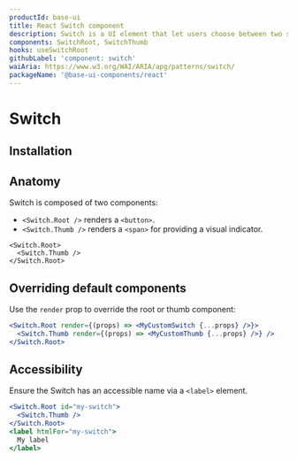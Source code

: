 ```yaml
---
productId: base-ui
title: React Switch component
description: Switch is a UI element that let users choose between two states.
components: SwitchRoot, SwitchThumb
hooks: useSwitchRoot
githubLabel: 'component: switch'
waiAria: https://www.w3.org/WAI/ARIA/apg/patterns/switch/
packageName: '@base-ui-components/react'
---
```


# Switch

<Description />

<ComponentLinkHeader design={false} />

<Demo demo="UnstyledSwitchIntroduction" defaultCodeOpen="false" bg="gradient" />

## Installation

<InstallationInstructions componentName="Switch" />

## Anatomy

Switch is composed of two components:

- `<Switch.Root />` renders a `<button>`.
- `<Switch.Thumb />` renders a `<span>` for providing a visual indicator.

```tsx
<Switch.Root>
  <Switch.Thumb />
</Switch.Root>
```

## Overriding default components

Use the `render` prop to override the root or thumb component:

```jsx
<Switch.Root render={(props) => <MyCustomSwitch {...props} />}>
  <Switch.Thumb render={(props) => <MyCustomThumb {...props} />} />
</Switch.Root>
```

## Accessibility

Ensure the Switch has an accessible name via a `<label>` element.

```jsx
<Switch.Root id="my-switch">
  <Switch.Thumb />
</Switch.Root>
<label htmlFor="my-switch">
  My label
</label>
```
